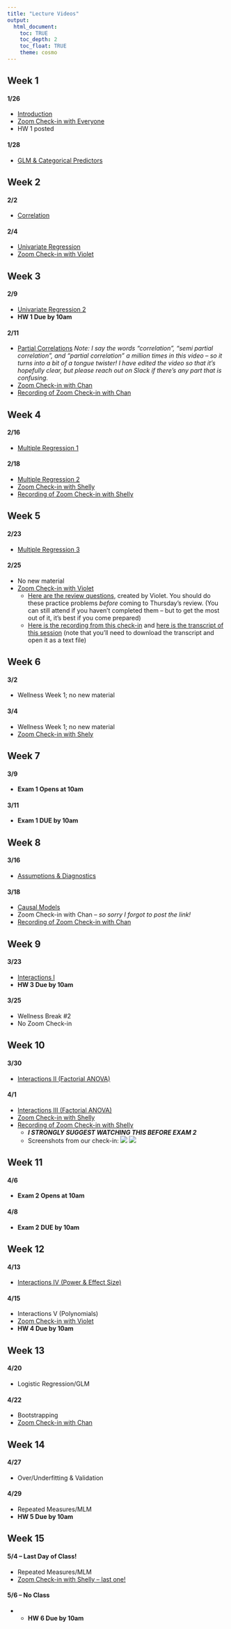 ```yaml
---
title: "Lecture Videos"
output: 
  html_document:
    toc: TRUE
    toc_depth: 2
    toc_float: TRUE
    theme: cosmo
---
```


## Week 1

#### 1/26
- [Introduction](https://youtu.be/ZX8ck7Y0c1g)
- [Zoom Check-in with Everyone](https://wustl.zoom.us/j/91992423151?pwd=Y1hoTnVoMlhKcFdZblY2Q0FGczNrZz09)
- HW 1 posted

#### 1/28
- [GLM & Categorical Predictors](https://youtu.be/-ew-txPO3p4)

## Week 2

#### 2/2
- [Correlation](https://youtu.be/WHE4t5t1EhQ)

#### 2/4
- [Univariate Regression](https://youtu.be/EQgLnwxNv_4)
- [Zoom Check-in with Violet](https://wustl.zoom.us/j/92420044586?pwd=S2ZxSms4UTRuc2xsMXZzVXRGQ3J4UT09)

## Week 3

#### 2/9
- [Univariate Regression 2](https://youtu.be/WVYRdbI9Qwg) 
- **HW 1 Due by 10am**

#### 2/11
- [Partial Correlations](https://youtu.be/-r4sTHdZBCM) *Note: I say the words "correlation", "semi partial correlation", and "partial correlation" a million times in this video -- so it turns into a bit of a tongue twister! I have edited the video so that it's hopefully clear, but please reach out on Slack if there's any part that is confusing.*
- [Zoom Check-in with Chan](https://wustl.zoom.us/j/92420044586?pwd=S2ZxSms4UTRuc2xsMXZzVXRGQ3J4UT09)
- [Recording of Zoom Check-in with Chan](https://wustl.box.com/s/dlapv2fq0fqm2pbvmnf5z16ouhxgtyq9)

## Week 4

#### 2/16
- [Multiple Regression 1](https://youtu.be/gIrE84p25Gk)

#### 2/18
- [Multiple Regression 2](https://youtu.be/Tt5ygK2wunM)
- [Zoom Check-in with Shelly](https://wustl.zoom.us/j/92420044586?pwd=S2ZxSms4UTRuc2xsMXZzVXRGQ3J4UT09)
- [Recording of Zoom Check-in with Shelly](https://wustl.box.com/s/gyawifblek4bn7fnx02kqva37r2lfy1z)

## Week 5

#### 2/23
- [Multiple Regression 3](https://youtu.be/qvl3AygycdQ)

#### 2/25
- No new material
- [Zoom Check-in with Violet]((https://wustl.zoom.us/j/92420044586?pwd=S2ZxSms4UTRuc2xsMXZzVXRGQ3J4UT09))
  + [Here are the review questions](readings/Review Session 1.pdf), created by Violet. You should do these practice problems *before* coming to Thursday's review. (You can still attend if you haven't completed them -- but to get the most out of it, it's best if you come prepared)
  + [Here is the recording from this check-in](https://wustl.box.com/s/r0wve2vnweq1o4fd3a7x6zh8r9kybtdv) and [here is the transcript of this session](https://wustl.box.com/s/3v078ld75s18coenq0czjb42gp95i51n) (note that you'll need to download the transcript and open it as a text file)
  
## Week 6

#### 3/2
- Wellness Week 1; no new material

#### 3/4
- Wellness Week 1; no new material
- [Zoom Check-in with Shely](https://wustl.zoom.us/j/92420044586?pwd=S2ZxSms4UTRuc2xsMXZzVXRGQ3J4UT09)

## Week 7

#### 3/9
- **Exam 1 Opens at 10am**

#### 3/11
- **Exam 1 DUE by 10am**

## Week 8

#### 3/16
- [Assumptions & Diagnostics](https://youtu.be/t9AE_tSzAbk)

#### 3/18
- [Causal Models](https://youtu.be/PFVzK_swzG8)
- Zoom Check-in with Chan -- *so sorry I forgot to post the link!* 
- [Recording of Zoom Check-in with Chan](https://wustl.zoom.us/rec/share/CpESLyoQuwA5ONP5BxfPqDJa4Dyyaj5cfqh-ktUNVpT46EYmxsECsTERZcTod1HB.DM5bE46mD_Nnam1X?startTime=1616079736000)

## Week 9

#### 3/23
- [Interactions I](https://youtu.be/PL3xSVP1JZ4)
- **HW 3 Due by 10am**

#### 3/25
- Wellness Break #2
- No Zoom Check-in

## Week 10

#### 3/30
- [Interactions II (Factorial ANOVA)](https://youtu.be/FpTZ1KmQz_o)

#### 4/1
- [Interactions III (Factorial ANOVA)](https://youtu.be/wBFd76bzMfQ)
- [Zoom Check-in with Shelly](https://wustl.zoom.us/j/92420044586?pwd=S2ZxSms4UTRuc2xsMXZzVXRGQ3J4UT09)
- [Recording of Zoom Check-in with Shelly](https://wustl.zoom.us/rec/play/61MhJhiniDkFQvTddA-tfHOTLkwrlJ4_16kD-fFybbRngBw_KwVfz8cFMCZ6xKkQte6kq4sZSTO5v0I.Blww4NZNDcIngxdL?continueMode=true&_x_zm_rtaid=nLhY4gNnQmOS2mXeRPzJbw.1617289194500.2c3de2c2dc2ffd3d0143db06c7d88ef6&_x_zm_rhtaid=171)
  - **_I STRONGLY SUGGEST WATCHING THIS BEFORE EXAM 2_**
  - Screenshots from our check-in: 
  ![](lectures/images/table.png)
  ![](lectures/images/code.png)

## Week 11

#### 4/6
- **Exam 2 Opens at 10am**

#### 4/8
- **Exam 2 DUE by 10am**

## Week 12

#### 4/13
- [Interactions IV (Power & Effect Size)](https://youtu.be/palpl67VR60)

#### 4/15
- Interactions V (Polynomials)
- [Zoom Check-in with Violet](https://wustl.zoom.us/j/92420044586?pwd=S2ZxSms4UTRuc2xsMXZzVXRGQ3J4UT09)
- **HW 4 Due by 10am**

## Week 13

#### 4/20
- Logistic Regression/GLM

#### 4/22
- Bootstrapping
- [Zoom Check-in with Chan](https://wustl.zoom.us/j/92420044586?pwd=S2ZxSms4UTRuc2xsMXZzVXRGQ3J4UT09)

## Week 14

#### 4/27
- Over/Underfitting & Validation

#### 4/29
- Repeated Measures/MLM
- **HW 5 Due by 10am**

## Week 15

#### 5/4 -- Last Day of Class!
- Repeated Measures/MLM
- [Zoom Check-in with Shelly -- last one!](https://wustl.zoom.us/j/92420044586?pwd=S2ZxSms4UTRuc2xsMXZzVXRGQ3J4UT09)

#### 5/6 -- No Class
- - **HW 6 Due by 10am**


